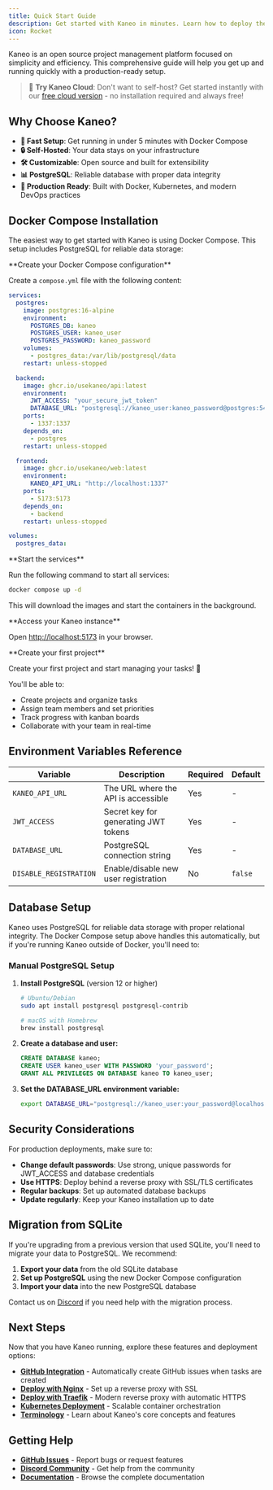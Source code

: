 ```yaml
---
title: Quick Start Guide
description: Get started with Kaneo in minutes. Learn how to deploy the open source project management platform using Docker Compose, configure PostgreSQL, and set up your first project.
icon: Rocket
---
```



Kaneo is an open source project management platform focused on simplicity and efficiency. This comprehensive guide will help you get up and running quickly with a production-ready setup.

> 🌟 **Try Kaneo Cloud**: Don't want to self-host? Get started instantly with our [free cloud version](https://cloud.kaneo.app) - no installation required and always free!

## Why Choose Kaneo?

- **🚀 Fast Setup**: Get running in under 5 minutes with Docker Compose
- **🔒 Self-Hosted**: Your data stays on your infrastructure
- **🛠️ Customizable**: Open source and built for extensibility
- **📊 PostgreSQL**: Reliable database with proper data integrity
- **🔧 Production Ready**: Built with Docker, Kubernetes, and modern DevOps practices

## Docker Compose Installation

The easiest way to get started with Kaneo is using Docker Compose. This setup includes PostgreSQL for reliable data storage:

<Steps>
<Step>
**Create your Docker Compose configuration**

Create a `compose.yml` file with the following content:
</Step>

```yaml
services:
  postgres:
    image: postgres:16-alpine
    environment:
      POSTGRES_DB: kaneo
      POSTGRES_USER: kaneo_user
      POSTGRES_PASSWORD: kaneo_password
    volumes:
      - postgres_data:/var/lib/postgresql/data
    restart: unless-stopped

  backend:
    image: ghcr.io/usekaneo/api:latest
    environment:
      JWT_ACCESS: "your_secure_jwt_token"
      DATABASE_URL: "postgresql://kaneo_user:kaneo_password@postgres:5432/kaneo"
    ports:
      - 1337:1337
    depends_on:
      - postgres
    restart: unless-stopped

  frontend:
    image: ghcr.io/usekaneo/web:latest
    environment:
      KANEO_API_URL: "http://localhost:1337"
    ports:
      - 5173:5173
    depends_on:
      - backend
    restart: unless-stopped

volumes:
  postgres_data:
```

<Step>
**Start the services**

Run the following command to start all services:

```bash
docker compose up -d
```

This will download the images and start the containers in the background.
</Step>

<Step>
**Access your Kaneo instance**

Open [http://localhost:5173](http://localhost:5173) in your browser.
</Step>

<Step>
**Create your first project**

Create your first project and start managing your tasks! 🎉

You'll be able to:
- Create projects and organize tasks
- Assign team members and set priorities
- Track progress with kanban boards
- Collaborate with your team in real-time
</Step>

</Steps>

## Environment Variables Reference

| Variable | Description | Required | Default |
| -------- | ----------- | -------- | ------- |
| `KANEO_API_URL` | The URL where the API is accessible | Yes | - |
| `JWT_ACCESS` | Secret key for generating JWT tokens | Yes | - |
| `DATABASE_URL` | PostgreSQL connection string | Yes | - |
| `DISABLE_REGISTRATION` | Enable/disable new user registration | No | `false` |

## Database Setup

Kaneo uses PostgreSQL for reliable data storage with proper relational integrity. The Docker Compose setup above handles this automatically, but if you're running Kaneo outside of Docker, you'll need to:

### Manual PostgreSQL Setup

1. **Install PostgreSQL** (version 12 or higher)
   ```bash
   # Ubuntu/Debian
   sudo apt install postgresql postgresql-contrib

   # macOS with Homebrew
   brew install postgresql
   ```

2. **Create a database and user:**
   ```sql
   CREATE DATABASE kaneo;
   CREATE USER kaneo_user WITH PASSWORD 'your_password';
   GRANT ALL PRIVILEGES ON DATABASE kaneo TO kaneo_user;
   ```

3. **Set the DATABASE_URL environment variable:**
   ```bash
   export DATABASE_URL="postgresql://kaneo_user:your_password@localhost:5432/kaneo"
   ```

## Security Considerations

For production deployments, make sure to:

- **Change default passwords**: Use strong, unique passwords for JWT_ACCESS and database credentials
- **Use HTTPS**: Deploy behind a reverse proxy with SSL/TLS certificates
- **Regular backups**: Set up automated database backups
- **Update regularly**: Keep your Kaneo installation up to date

## Migration from SQLite

If you're upgrading from a previous version that used SQLite, you'll need to migrate your data to PostgreSQL. We recommend:

1. **Export your data** from the old SQLite database
2. **Set up PostgreSQL** using the new Docker Compose configuration
3. **Import your data** into the new PostgreSQL database

Contact us on [Discord](https://discord.gg/rU4tSyhXXU) if you need help with the migration process.

## Next Steps

Now that you have Kaneo running, explore these features and deployment options:

- **[GitHub Integration](/docs/integrations/github)** - Automatically create GitHub issues when tasks are created
- **[Deploy with Nginx](/docs/deployments/nginx)** - Set up a reverse proxy with SSL
- **[Deploy with Traefik](/docs/deployments/traefik)** - Modern reverse proxy with automatic HTTPS
- **[Kubernetes Deployment](/docs/deployments/kubernetes)** - Scalable container orchestration
- **[Terminology](/docs/terminology)** - Learn about Kaneo's core concepts and features

## Getting Help

- **[GitHub Issues](https://github.com/usekaneo/kaneo/issues)** - Report bugs or request features
- **[Discord Community](https://discord.gg/rU4tSyhXXU)** - Get help from the community
- **[Documentation](/docs)** - Browse the complete documentation